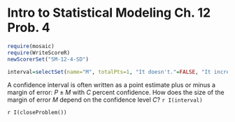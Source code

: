 Intro to Statistical Modeling Ch. 12 Prob. 4
========================================================
```r
require(mosaic)
require(WriteScoreR)
newScorerSet("SM-12-4-SD")
```
```r
interval=selectSet(name="M", totalPts=1, "It doesn't."=FALSE, "It increases as C increases."=TRUE, "It decreases as C increases."=FALSE)
```
A confidence interval is often written as a point estimate plus or minus a margin of error: $P \pm M$ with $C$ percent confidence. How does the size of the margin of error $M$ depend on the confidence level $C$? `r I(interval)`

`r I(closeProblem())`
